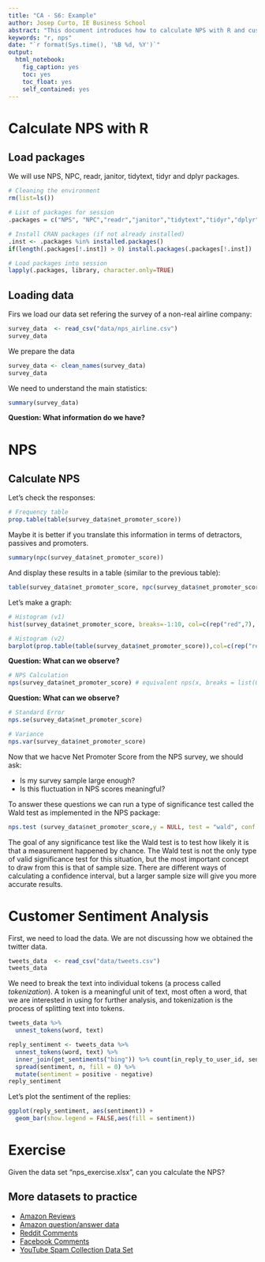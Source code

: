 ```yaml
---
title: "CA - S6: Example"
author: Josep Curto, IE Business School
abstract: "This document introduces how to calculate NPS with R and customer sentiment analysis"
keywords: "r, nps"
date: "`r format(Sys.time(), '%B %d, %Y')`"
output: 
  html_notebook: 
    fig_caption: yes
    toc: yes
    toc_float: yes
    self_contained: yes
---
```


# Calculate NPS with R

## Load packages

We will use NPS, NPC, readr, janitor, tidytext, tidyr and dplyr packages.

```r
# Cleaning the environment
rm(list=ls())

# List of packages for session
.packages = c("NPS", "NPC","readr","janitor","tidytext","tidyr","dplyr","ggplot2")

# Install CRAN packages (if not already installed)
.inst <- .packages %in% installed.packages()
if(length(.packages[!.inst]) > 0) install.packages(.packages[!.inst])

# Load packages into session 
lapply(.packages, library, character.only=TRUE)
```

## Loading data

Firs we load our data set refering the survey of a non-real airline company:

```r
survey_data  <- read_csv("data/nps_airline.csv")
survey_data
```

We prepare the data

```r
survey_data <- clean_names(survey_data)
survey_data
```

We need to understand the main statistics:

```r
summary(survey_data)
```

**Question: What information do we have?**

# NPS

##  Calculate NPS

Let's check the responses:

```r
# Frequency table
prop.table(table(survey_data$net_promoter_score))
```

Maybe it is better if you translate this information in terms of detractors, passives and promoters.

```r
summary(npc(survey_data$net_promoter_score))
```

And display these results in a table (similar to the previous table):

```r
table(survey_data$net_promoter_score, npc(survey_data$net_promoter_score))
```

Let's make a graph:

```r
# Histogram (v1)
hist(survey_data$net_promoter_score, breaks=-1:10, col=c(rep("red",7), rep("yellow",2), rep("green", 2)))

# Histogram (v2)
barplot(prop.table(table(survey_data$net_promoter_score)),col=c(rep("red",7), rep("yellow",2), rep("green", 2)))
```

**Question: What can we observe?**

```r
# NPS Calculation
nps(survey_data$net_promoter_score) # equivalent nps(x, breaks = list(0:6, 7:8, 9:10))
```

**Question: What can we observe?**

```r
# Standard Error
nps.se(survey_data$net_promoter_score)

# Variance
nps.var(survey_data$net_promoter_score)
```

Now that we hacve Net Promoter Score from the NPS survey, we should ask: 

 - Is my survey sample large enough? 
 - Is this fluctuation in NPS scores meaningful?

To answer these questions we can run a type of significance test called the Wald test as implemented in the NPS package:

```r
nps.test (survey_data$net_promoter_score,y = NULL, test = "wald", conf = 0.95, breaks = list(0:6,7:8, 9:10))
```

The goal of any significance test like the Wald test is to test how likely it is that a measurement happened by chance. The Wald test is not the only type of valid significance test for this situation, but the most important concept to draw from this is that of sample size. There are different ways of calculating a confidence interval, but a larger sample size will give you more accurate results.

# Customer Sentiment Analysis

First, we need to load the data. We are not discussing how we obtained the twitter data.

```r
tweets_data  <- read_csv("data/tweets.csv")
tweets_data
```

We need to break the text into individual tokens (a process called *tokenization*). A token is a meaningful unit of text, most often a word, that we are interested in using for further analysis, and tokenization is the process of splitting text into tokens.

```r
tweets_data %>%
  unnest_tokens(word, text)
```

```r
reply_sentiment <- tweets_data %>%
  unnest_tokens(word, text) %>%
  inner_join(get_sentiments("bing")) %>% count(in_reply_to_user_id, sentiment) %>%
  spread(sentiment, n, fill = 0) %>%
  mutate(sentiment = positive - negative)
reply_sentiment
```

Let's plot the sentiment of the replies:

```r
ggplot(reply_sentiment, aes(sentiment)) +
  geom_bar(show.legend = FALSE,aes(fill = sentiment))
```

# Exercise

Given the data set "nps_exercise.xlsx", can you calculate the NPS?

## More datasets to practice

 - [Amazon Reviews](http://jmcauley.ucsd.edu/data/amazon/)
 - [Amazon question/answer data](http://jmcauley.ucsd.edu/data/amazon/qa/)
 - [Reddit Comments](https://github.com/linanqiu/reddit-dataset)
 - [Facebook Comments](https://archive.ics.uci.edu/ml/datasets/Facebook+Comment+Volume+Dataset)
 - [YouTube Spam Collection Data Set](https://archive.ics.uci.edu/ml/datasets/YouTube+Spam+Collection)